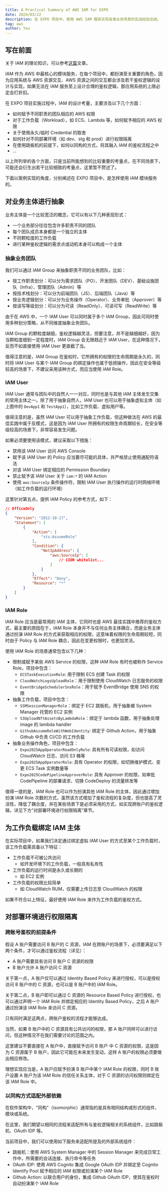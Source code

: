 ```yaml
---
title: A Practical Summary of AWS IAM for EXPO
date: 2024/03/22
description: 在 EXPO 项目中，使用 AWS IAM 服务实现各类业务场景的实战经验总结。
tag: aws
author: You
---
```


## 写在前面
关于 IAM 的理论知识，可以参考[这篇](https://www.littlelyon.com/posts/aws-iam-in-action)文章。

IAM 作为 AWS 中最核心的模块服务，在每个项目中，都扮演至关重要的角色，因为应用系统与 AWS 资源交互、AWS 资源之间的交互都会涉及若干鉴权逻辑的设计与实现，如果无法在 IAM 服务至上设计合理的鉴权逻辑，那应用系统的上限必定会打折扣。

在 EXPO 项目实施过程中，IAM 的设计考量，主要涉及以下几个方面：
* 如何赋予不同职责的团队相应的 AWS 权限
* 对于工作负载（Workload），如 ECS、Lambda 等，如何赋予相应的 AWS 权限
* 关于使用永久/临时 Credential 的取舍
* 如何针对不同部署环境（如 dev、stg 和 prod）进行权限隔离
* 在使用跳板机的前提下，如何以同构的方式，将其融入 IAM 的鉴权流程之中
* ...

以上所列举的各个方面，只是当前所能想到的比较重要的考量点，在不同场景下，可能还会衍生出若干比较细致的考量点，这里暂不赘述了。

下面以案例实现的角度，分别阐述在 EXPO 项目中，是怎样使用 IAM 模块服务的。

## 对业务主体进行抽象
业务主体是一个比较宽泛的概念，它可以有以下几种表现形式：
* 一个业务部分往往包含许多职责不同的团队
* 每个团队成员本身都是一个独立的主体
* 不同颗粒度的工作负载
* 进行某种鉴权逻辑的需求点或动机本身可以构成一个主体

### 抽象业务团队
我们可以通过 IAM Group 来抽象职责不同的业务团队，比如：
* 按工作职责划分：可以分为需求团队（PO）、开发团队（DEV）、基础设施团队（Infra）、管理团队（Admin）等
* 按技术栈划分：可以分为前端团队（JS）、后端团队（Java）等
* 按业务逻辑划分：可以分为业务操作（Operator）、业务审批（Approver）等
* 按读写等级划分：可以分为可读（ReadOnly）、可读可写（ReadWrite）等

由于在 AWS 中，一个 IAM User 可以同时属于多个 IAM Group，因此可同时使用多种划分策略，从不同维度抽象业务团队。

IAM Group 的颗粒度越细，鉴权逻辑越灵活，但要注意，并不是越细越好，因为当颗粒度细到一定程度时，IAM Group 会无限趋近于 IAM User，在这种情况下，反而不如直接使用 IAM User 更直截了当。

值得注意的是，IAM Group 在鉴权时，它所拥有的权限的生命周期是永久的，同时将 IAM User 与某个 IAM Group 的绑定操作也属于低频操作，因此在安全等级较高的场景下，不建议采用该种方式，而应当使用 IAM Role。

<ImagePreviewer src="/images/aws-expo-summary/img2.png" alt="overview of iam group"/>

### IAM User
IAM User 通常与团队中的自然人一一对应，同时也是与其他 IAM 主体发生交集的常用主体之一。除了用于抽象自然人，IAM User 也可以用于抽象虚拟主体（如上图中的 `DevApp1` 和 `TestApp1`），比如工作负载、虚拟用户等。

值得注意的是，虽然 IAM User 可以用于抽象工作负载，但这种做法在 AWS 的最佳实践中属于反模式，这是因为 IAM User 所拥有的权限生命周期较长，在安全等级较高的场景下，非常容易发生问题。

如果必须要使用该模式，建议采取以下措施：
* 禁用该 IAM User 访问 AWS Console
* 赋予该 IAM User 的 Policy 应当要尽可能的具体，并严格禁止使用通配符语法
* 对该 IAM User 绑定相应的 Permission Boundary
* 禁止赋予该 IAM User 关于 `iam:*` 的 IAM Action
* 使用 `aws:SourceIp` 条件操作符，限制 IAM User 执行操作的运行时网络环境（如工作负载的运行环境）

这里针对第五点，提供 IAM Policy 的参考方式，如下：
```json
// OfficeOnly
{
    "Version": "2012-10-17",
    "Statement": [
        {
            "Action": [
                "sts:AssumeRole"
            ],
            "Condition": {
                "NotIpAddress": {
                    "aws:SourceIp": [
                        // CIDR whitelist...
                    ]
                }
            },
            "Effect": "Deny",
            "Resource": "*"
        }
    ]
}
```

### IAM Role
IAM Role 应当是最常用的 IAM 主体，它同时也是 AWS 最佳实践中推荐的鉴权方式，最主要的原因在于，IAM Role 本身并不与任何业务主体耦合，而是业务主体通过扮演 IAM Role 的方式来获取相应的权限，这意味着权限的生命周期较短，同时由于 Policy 与 IAM Role 耦合，因此在变更权限时，也更加灵活。

使用 IAM Role 的场景通常包含以下几种：
* 限制或赋予某些 AWS Service 的权限，这种 IAM Role 有时也被称作 Service Role，项目中包含：
  * `ECSTaskExecutionRole`: 用于限制 ECS 创建 Task 的权限
  * `CloudWatchLogsUploadRole`：用于限制使用 CloudWatch 日志服务的权限
  * `EventBridgeSchedulerSnsRole`：用于赋予 EventBridge 使用 SNS 的权限
* 抽象工作负载，项目中包含：
  * `SSMSessionManagerRole`：绑定于 EC2 跳板机，用于抽象被 System Manager 托管的 EC2 实例
  * `S3UploadNftAssetsByLambdaRole`：绑定于 lambda 函数，用于抽象处理 image 的 lambda handler
  * `GithubAssumeRoleWithWebIdentity`: 绑定于 Github Action，用于抽象 Github 中负责 CI/CD 的工作负载
* 抽象业务操作角色，项目中包含：
  * `Expo2025AppOperatorReadOnlyRole`: 具有所有可读权限，如访问 CloudWatch 日志、访问 S3 桶等
  * `Expo2025AppOperatorRole`: 具有 Operator 的权限，如切换维护模式、变更 ECS Task 实例数量等
  * `Expo2025CodePipelineApproverRole`: 具有 Approver 的权限，如审批 CodePipeline 的部署请求、切换 CodeDeploy 的流量转发等

值得一提的是，IAM Role 也可以作为扮演其他 IAM Role 的主体，因此通过增加扮演 IAM Role 次数的方式，虽然该方式增加了鉴权流程的复杂度，但也提高了灵活性，降低了耦合度，并在某些场景下是必须采用的方式，如实现跨账户的鉴权逻辑，详见下方“对部署环境进行权限隔离”章节。

<ImagePreviewer src="/images/aws-expo-summary/img3.png" alt="overview of iam role"/>

## 为工作负载绑定 IAM 主体
在实际项目中，如果我们决定通过绑定虚拟 IAM User 的方式至某个工作负载时，该工作负载需具备以下特征：
* 工作负载不可被公共访问
  * 如开发环境下的工作负载，一般具有私有性
* 工作负载的运行时间是永久或长期的
  * 如 EC2 实例
* 工作负载的权限比较简单
  * 如 CloudWatch RUM，仅需要上传日志至 CloudWatch 的权限

如果不符合以上特征，最好使用 IAM Role 来作为工作负载的鉴权方式。

## 对部署环境进行权限隔离
### 跨账号鉴权的前提条件
假设 A 账户需要访问 B 账户的 C 资源，IAM 在跨账户的场景下，必须要满足以下两个条件，才可以通过鉴权流程（详见）：
* A 账户需要具有访问 B 账户 C 资源的权限
* B 账户允许 A 账户访问 C 资源

<ImagePreviewer src="/images/aws-expo-summary/img1.png" alt="aws iam evaluation under cross-account"/>

关于第一点，A 账户仅可以通过 Identity Based Policy 来进行授权，可以是授权访问 B 账户中的 C 资源，也可以是 B 账户中的 IAM Role。

关于第二点，B 账户即可以通过 C 资源的 Resource Based Policy 进行授权，也可以通过声明一个 IAM Role 并绑定相应的 Identity Based Policy，之后 A 账户通过扮演该 IAM Role 来访问 C 资源。

只有同时满足这两点，跨账户鉴权的流程才能够达成。

当然，如果 B 账户中的 C 资源具有公共访问的权限，那 A 账户同样可以进行访问，但这种情况不在我们需要讨论的范围之内。

这里建议不要直接在 A 账户中，直接赋予访问 B 账户 中 C 资源的权限，这是因为 C 资源属于 B 账户，因此它可能在未来发生变动，这样 A 账户的权限必须要做出相应修改。

理想实现应当是，A 账户应赋予扮演 B 账户中某个 IAM Role 的权限，同时 B 账户设置 A 账户为该 IAM Role 的信任关系主体，对于 C 资源的访问权限则绑定在该 IAM Role 中。

### 以同构方式适配外部依赖
在软件架构中，"同构"（isomorphic）通常指的是具有相同结构或形式的组件、模块或系统。

在这里，我们期望以相同的流程来适配所有与鉴权逻辑相关的系统组件，比如跳板机、OAuth IDP 等。

当前项目中，我们可以使用如下服务来适配所提及的外部系统组件：
* 跳板机：使用 AWS System Manager 中的 Session Manager 来完成日常工作中，所需要的会话连接、执行命令等任务
* OAuth IDP: 使用 AWS Cognito 集成 Google OAuth IDP 并绑定至 Cognito Identify Pool 赋予相应的 IAM 权限或扮演某个 IAM Role
* Github Action: 以联合用户的身份，集成 Github OAuth IDP，使其在鉴权时自动扮演某个 IAM Role

<ImagePreviewer src="/images/aws-expo-summary/img4.webp" alt="overview of cross-account iam role assuming"/>
